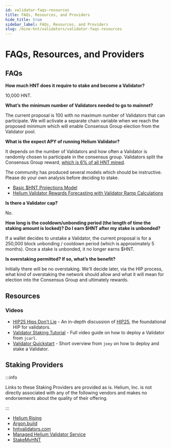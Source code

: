 ```yaml
---
id: validator-faqs-resources
title: FAQs, Resources, and Providers
hide_title: true
sidebar_label: FAQs, Resources, and Providers
slug: /mine-hnt/validators/validator-faqs-resources
---
```



# FAQs, Resources, and Providers

## FAQs 

**How much HNT does it require to stake and become a Validator?**

10,000 HNT. 

**What’s the minimum number of Validators needed to go to mainnet?** 

The current proposal is 100 with no maximum number of Validators that can participate. We will activate a separate chain variable when we reach the proposed minimum which will enable Consensus Group election from the Validator pool. 

**What is the expect APY of running Helium Validator?**

It depends on the number of Validators and how often a Validator is randomly chosen to participate in the consensus group. Validators split the Consensus Group reward, [which is 6% of all HNT mined](/blockchain/mining/#mining-and-token-rewards).

The community has produced several models which should be instructive. Please do your own analysis before deciding to stake. 

* [Basic $HNT Projections Model](https://docs.google.com/spreadsheets/u/1/d/1C0Tsz31Qa2b8PHXrl0gMDh2_fXcd2qSWVgF0hmg9Hqg/edit#gid=63991307) 
* [Helium Validator Rewards Forecasting with Validator Ramp Calculations](https://docs.google.com/spreadsheets/d/1E4XLpF-a3xo3ZtNpJzd9g6EcuMZ1nSKKvtmKy_LVjhE/edit#gid=1705424601)


**Is there a Validator cap?**

No. 

**How long is the cooldown/unbonding period (the length of time the staking amount is locked)? Do I earn $HNT after my stake is unbonded?**

If a wallet decides to unstake a Validator, the current proposal is for a 250,000 block unbonding / cooldown period (which is approximately 5 months). Once a stake is unbonded, it no longer earns $HNT. 


**Is overstaking permitted? If so, what’s the benefit?**

Initially there will be no overstaking. We'll decide later, via the HIP process, what kind of overstaking the network should allow and what it will mean for election into the Consensus Group and ultimately rewards.


## Resources 

### Videos

* [HIP25 Hips Don't Lie](https://www.youtube.com/watch?v=qOEAxXaANkI) - An in-depth discussion of [HIP25](https://github.com/helium/HIP/blob/master/0025-validators.md), the foundational HIP for validators. 
* [Validator Staking Tutorial](https://www.youtube.com/watch?v=S3eIIAPP9rk) - Full video guide on how to deploy a Validator from `jcarl`. 
* [Validator Quickstart](https://www.youtube.com/watch?v=4szCWSDowro) - Short overview from `joey` on how to deploy and stake a Validator.


## Staking Providers 

:::info

Links to these Staking Providers are provided as is. Helium, Inc. is not directly associated with any of the following vendors and makes no endorsements about the quality of their offering.

:::


* [Helium Rising](https://www.heliumrising.com)
* [Argon.build](https://www.argon.build)
* [hntvalidators.com](https://www.hntvalidators.com)
* [Managed Helium Validator Service](https://heliumvalidators.com)
* [StakeMyHNT](https://www.stakemyhnt.com)
